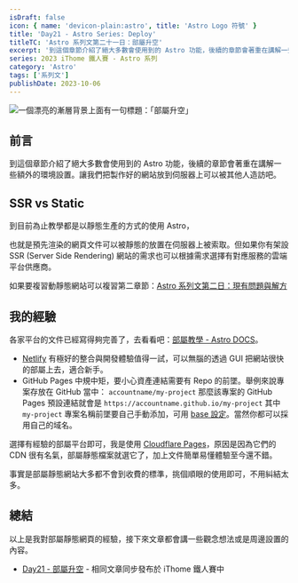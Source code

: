 ```yaml
---
isDraft: false
icon: { name: 'devicon-plain:astro', title: 'Astro Logo 符號' }
title: 'Day21 - Astro Series: Deploy'
titleTC: 'Astro 系列文第二十一日：部屬升空'
excerpt: '到這個章節介紹了絕大多數會使用到的 Astro 功能，後續的章節會著重在講解一些額外的環境設置。讓我們把製作好的網站放到伺服器上可以被其他人造訪吧。到目前為止教學都是以靜態生產的方式的使用 Astro，也就是預先渲染的網頁文件可以被靜態的放置在伺服器上被索取。'
series: 2023 iThome 鐵人賽 - Astro 系列
category: 'Astro'
tags: ['系列文']
publishDate: 2023-10-06
---
```


![一個漂亮的漸層背景上面有一句標題：「部屬升空」](./day21-deploy.webp)

## 前言

到這個章節介紹了絕大多數會使用到的 Astro 功能，後續的章節會著重在講解一些額外的環境設置。讓我們把製作好的網站放到伺服器上可以被其他人造訪吧。

## SSR vs Static

到目前為止教學都是以靜態生產的方式的使用 Astro，

也就是預先渲染的網頁文件可以被靜態的放置在伺服器上被索取。但如果你有架設 SSR (Server Side Rendering) 網站的需求也可以根據需求選擇有對應服務的雲端平台供應商。

如果要複習動靜態網站可以複習第二章節：[Astro 系列文第二日：現有問題與解方](https://www.webdong.dev/post/astro-problem-solution/)

## 我的經驗

各家平台的文件已經寫得夠完善了，去看看吧：[部屬教學 - Astro DOCS](https://docs.astro.build/en/guides/deploy/)。

- [Netlify](https://www.netlify.com/) 有極好的整合與開發體驗值得一試，可以無腦的透過 GUI 把網站很快的部屬上去，適合新手。
- GitHub Pages 中規中矩，要小心資產連結需要有 Repo 的前墜。舉例來說專案存放在 GitHub 當中： `accountname/my-project` 那麼該專案的 GitHub Pages 預設連結就會是 `https://accountname.github.io/my-project` 其中 `my-project` 專案名稱前墜要自己手動添加，可用 [base 設定](https://docs.astro.build/en/reference/configuration-reference/#base)。當然你都可以採用自己的域名。

選擇有經驗的部屬平台即可，我是使用 [Cloudflare Pages](https://pages.cloudflare.com/)，原因是因為它們的 CDN 很有名氣，部屬靜態檔案就選它了，加上文件簡單易懂體驗至今還不錯。

事實是部屬靜態網站大多都不會到收費的標準，挑個順眼的使用即可，不用糾結太多。

## 總結

以上是我對部屬靜態網頁的經驗，接下來文章都會講一些觀念想法或是周邊設置的內容。

- [Day21 - 部屬升空](https://ithelp.ithome.com.tw/articles/10335565) - 相同文章同步發布於 iThome 鐵人賽中
